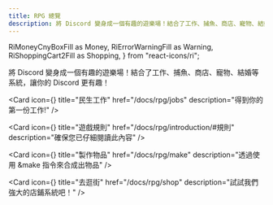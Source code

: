 ```yaml
---
title: RPG 總覽
description: 將 Discord 變身成一個有趣的遊樂場！結合了工作、捕魚、商店、寵物、結婚等系統，讓你的 Discord 更有趣！
---
```


  RiMoneyCnyBoxFill as Money,
  RiErrorWarningFill as Warning,
  RiShoppingCart2Fill as Shopping,
} from "react-icons/ri";

將 Discord 變身成一個有趣的遊樂場！結合了工作、捕魚、商店、寵物、結婚等系統，讓你的 Discord 更有趣！

<div className='h-stack mt-4 mb-8'>

<LinkButton
  variant="primary"
  href="/docs/rpg/introduction"
  children="開始使用"
/>

</div>

<Cards>

<Card
  icon={<Money />}
  title="民生工作"
  href="/docs/rpg/jobs"
  description="得到你的第一份工作!"
/>

<Card
  icon={<Warning />}
  title="遊戲規則"
  href="/docs/rpg/introduction/#規則"
  description="確保您已仔細閱讀此內容"
/>

<Card
  icon={<Craft />}
  title="製作物品"
  href="/docs/rpg/make"
  description="透過使用 &make 指令來合成出物品"
/>

<Card
  icon={<Shopping />}
  title="去逛街"
  href="/docs/rpg/shop"
  description="試試我們強大的店鋪系統吧！"
/>

</Cards>

<Adsense />
